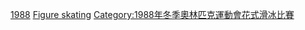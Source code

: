 {{Commonscat|1988 Winter Olympics figure skaters}}
{{Figure skaters at the Olympics| year = 1988 }}

[[Category:各年奥林匹克运动会花样滑冰运动员|1988]]
[[Category:1988年冬季奧林匹克運動會運動員|Figure skating]]
[[Category:1988年冬季奧林匹克運動會花式滑冰比賽|Category:1988年冬季奧林匹克運動會花式滑冰比賽]]